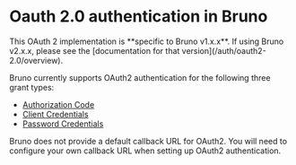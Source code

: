 
# Oauth 2.0 authentication in Bruno

<Callout type="warning" emoji="">  
  This OAuth 2 implementation is **specific to Bruno v1.x.x**. If using Bruno v2.x.x, please see the [documentation for that version](/auth/oauth2-2.0/overview).

</Callout>

Bruno currently supports OAuth2 authentication for the following three grant types:

- [Authorization Code](/auth/oauth2/authorization-code)
- [Client Credentials](/auth/oauth2/client-credentials)
- [Password Credentials](/auth/oauth2/password-credentials)

<Callout type="info" emoji="">
Bruno does not provide a default callback URL for OAuth2. You will need to configure your own callback URL when setting up OAuth2 authentication.
</Callout>
